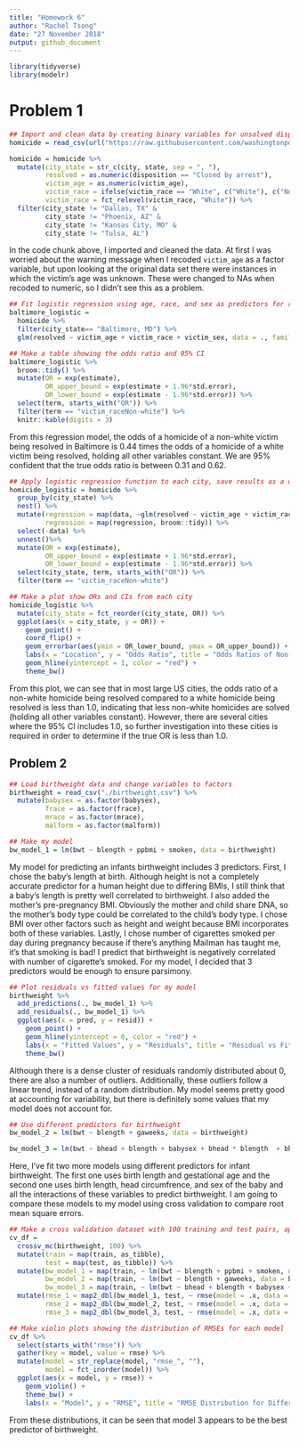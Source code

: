 ```yaml
---
title: "Homework 6"
author: "Rachel Tsong"
date: "27 November 2018"
output: github_document
---
```


```r
library(tidyverse)
library(modelr)
```

# Problem 1
```r
## Import and clean data by creating binary variables for unsolved dispositions and race, filter out irrelevant cities
homicide = read_csv(url("https://raw.githubusercontent.com/washingtonpost/data-homicides/master/homicide-data.csv")) 

homicide = homicide %>%
  mutate(city_state = str_c(city, state, sep = ", "),
         resolved = as.numeric(disposition == "Closed by arrest"),
         victim_age = as.numeric(victim_age),
         victim_race = ifelse(victim_race == "White", c("White"), c("Non-white")),
         victim_race = fct_relevel(victim_race, "White")) %>%
  filter(city_state != "Dallas, TX" & 
         city_state != "Phoenix, AZ" & 
         city_state != "Kansas City, MO" & 
         city_state != "Tulsa, AL")
```

In the code chunk above, I imported and cleaned the data. At first I was worried about the warning message when I recoded `victim_age` as a factor variable, but upon looking at the original data set there were instances in which the victim's age was unknown. These were changed to NAs when recoded to numeric, so I didn't see this as a problem.

```r
## Fit logistic regression using age, race, and sex as predictors for resolved
baltimore_logistic = 
  homicide %>% 
  filter(city_state== "Baltimore, MD") %>%
  glm(resolved ~ victim_age + victim_race + victim_sex, data = ., family = binomial()) 

## Make a table showing the odds ratio and 95% CI 
baltimore_logistic %>%  
  broom::tidy() %>% 
  mutate(OR = exp(estimate),
         OR_upper_bound = exp(estimate + 1.96*std.error),
         OR_lower_bound = exp(estimate - 1.96*std.error)) %>%
  select(term, starts_with("OR")) %>%
  filter(term == "victim_raceNon-white") %>%
  knitr::kable(digits = 3)
```

From this regression model, the odds of a homicide of a non-white victim being resolved in Baltimore is 0.44 times the odds of a homicide of a white victim being resolved, holding all other variables constant. We are 95% confident that the true odds ratio is between 0.31 and 0.62.

```r
## Apply logistic regression function to each city, save results as a dataframe showing ORs and 95% CIs
homicide_logistic = homicide %>%
  group_by(city_state) %>%
  nest() %>%  
  mutate(regression = map(data, ~glm(resolved ~ victim_age + victim_race + victim_sex, data = ., family = binomial())),
         regression = map(regression, broom::tidy)) %>% 
  select(-data) %>%
  unnest()%>% 
  mutate(OR = exp(estimate),
         OR_upper_bound = exp(estimate + 1.96*std.error),
         OR_lower_bound = exp(estimate - 1.96*std.error)) %>%
  select(city_state, term, starts_with("OR")) %>%
  filter(term == "victim_raceNon-white") 
```

```r
## Make a plot show ORs and CIs from each city
homicide_logistic %>%
  mutate(city_state = fct_reorder(city_state, OR)) %>%
  ggplot(aes(x = city_state, y = OR)) +
    geom_point() +
    coord_flip() +
    geom_errorbar(aes(ymin = OR_lower_bound, ymax = OR_upper_bound)) +
    labs(x = "Location", y = "Odds Ratio", title = "Odds Ratios of Non-white Homicides being Resolved Compared to White Homicides") +
    geom_hline(yintercept = 1, color = "red") +
    theme_bw() 
```

From this plot, we can see that in most large US cities, the odds ratio of a non-white homicide being resolved compared to a white homicide being resolved is less than 1.0, indicating that less non-white homicides are solved (holding all other variables constant). However, there are several cities where the 95% CI includes 1.0, so further investigation into these cities is required in order to determine if the true OR is less than 1.0. 


## Problem 2
```r
## Load birthweight data and change variables to factors
birthweight = read_csv("./birthweight.csv") %>%
  mutate(babysex = as.factor(babysex),
         frace = as.factor(frace),
         mrace = as.factor(mrace),
         malform = as.factor(malform)) 
```

```r
## Make my model
bw_model_1 = lm(bwt ~ blength + ppbmi + smoken, data = birthweight)
```

My model for predicting an infants birthweight includes 3 predictors. First, I chose the baby's length at birth. Although height is not a completely accurate predictor for a human height due to differing BMIs, I still think that a baby's length is pretty well correlated to birthweight. I also added the mother's pre-pregnancy BMI. Obviously the mother and child share DNA, so the mother's body type could be correlated to the child's body type. I chose BMI over other factors such as height and weight because BMI incorporates both of these variables. Lastly, I chose number of cigarettes smoked per day during pregnancy because if there's anything Mailman has taught me, it's that smoking is bad! I predict that birthweight is negatively correlated with number of cigarette's smoked. For my model, I decided that 3 predictors would be enough to ensure parsimony.

```r
## Plot residuals vs fitted values for my model
birthweight %>%
  add_predictions(., bw_model_1) %>%
  add_residuals(., bw_model_1) %>%
  ggplot(aes(x = pred, y = resid)) + 
    geom_point() +
    geom_hline(yintercept = 0, color = "red") +
    labs(x = "Fitted Values", y = "Residuals", title = "Residual vs Fit Plot for My Model") +
    theme_bw()
```

Although there is a dense cluster of residuals randomly distributed about 0, there are also a number of outliers. Additionally, these outliers follow a linear trend, instead of a random distribution. My model seems pretty good at accounting for variability, but there is definitely some values that my model does not account for.

```r
## Use different predictors for birthweight
bw_model_2 = lm(bwt ~ blength + gaweeks, data = birthweight)

bw_model_3 = lm(bwt ~ bhead + blength + babysex + bhead * blength  + bhead * babysex + blength * babysex + bhead * blength * babysex, data = birthweight)
```

Here, I've fit two more models using different predictors for infant birthweight. The first one uses birth length and gestational age and the second one uses birth length, head circumfrence, and sex of the baby and all the interactions of these variables to predict birthweight. I am going to compare these models to my model using cross validation to compare root mean square errors.

```r
## Make a cross validation dataset with 100 training and test pairs, apply models to training data sets, calculate RMSEs
cv_df =
  crossv_mc(birthweight, 100) %>% 
  mutate(train = map(train, as_tibble),
         test = map(test, as_tibble)) %>%
  mutate(bw_model_1 = map(train, ~ lm(bwt ~ blength + ppbmi + smoken, data = birthweight)),
         bw_model_2 = map(train, ~ lm(bwt ~ blength + gaweeks, data = birthweight)),
         bw_model_3 = map(train, ~ lm(bwt ~ bhead + blength + babysex + bhead * blength  + bhead * babysex + blength * babysex + bhead * blength * babysex, data = birthweight))) %>% 
  mutate(rmse_1 = map2_dbl(bw_model_1, test, ~ rmse(model = .x, data = .y)),
         rmse_2 = map2_dbl(bw_model_2, test, ~ rmse(model = .x, data = .y)),
         rmse_3 = map2_dbl(bw_model_3, test, ~ rmse(model = .x, data = .y)))
```

```r
## Make violin plots showing the distribution of RMSEs for each model 
cv_df %>% 
  select(starts_with("rmse")) %>% 
  gather(key = model, value = rmse) %>% 
  mutate(model = str_replace(model, "rmse_", ""),
         model = fct_inorder(model)) %>% 
  ggplot(aes(x = model, y = rmse)) + 
    geom_violin() +
    theme_bw() +
    labs(x = "Model", y = "RMSE", title = "RMSE Distribution for Different Models")
```

From these distributions, it can be seen that model 3 appears to be the best predictor of birthweight.